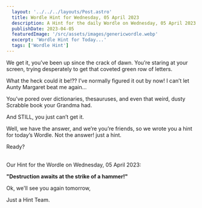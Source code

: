 ```yaml
---
  layout: '../../../layouts/Post.astro'
  title: Wordle Hint for Wednesday, 05 April 2023
  description: A Hint for the daily Wordle on Wednesday, 05 April 2023
  publishDate: 2023-04-05
  featuredImage: '/src/assets/images/genericwordle.webp'
  excerpt: 'Wordle Hint for Today...'
  tags: ['Wordle Hint']
---
```


  We get it, you’ve been up since the crack of dawn. You’re staring at your screen, trying desperately to get that coveted green row of letters. 

  What the heck could it be!??
  I’ve normally figured it out by now!
  I can’t let Aunty Margaret beat me again… 

  You’ve pored over dictionaries, thesauruses, and even that weird, dusty Scrabble book your Grandma had.

  And STILL, you just can’t get it. 

  Well, we have the answer, and we’re you’re friends, so we wrote you a hint for today’s Wordle.
  Not the answer! just a hint. 

  Ready?<br /><br />

  Our Hint for the Wordle on Wednesday, 05 April 2023:

  **"Destruction awaits at the strike of a hammer!"**

  Ok, we'll see you again tomorrow, 

  Just a Hint Team.
  